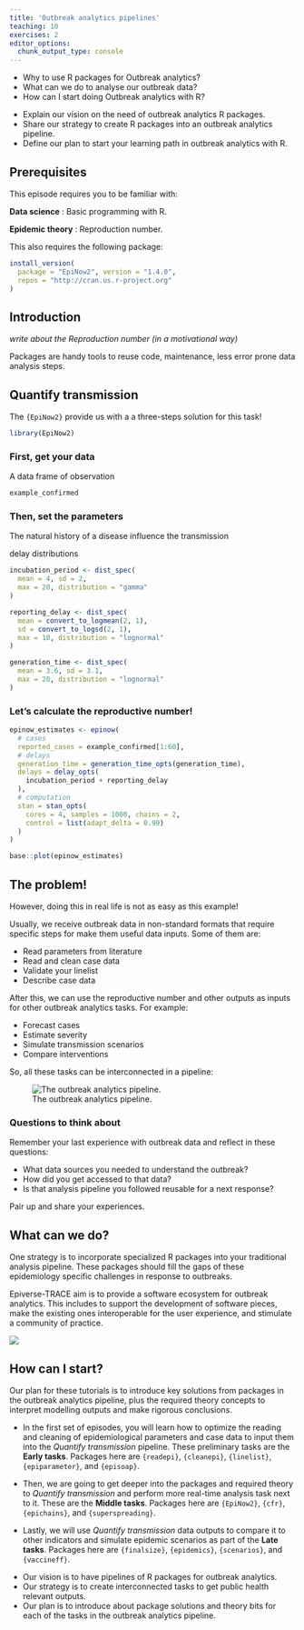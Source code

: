 ```yaml
---
title: 'Outbreak analytics pipelines'
teaching: 10
exercises: 2
editor_options: 
  chunk_output_type: console
---
```


:::::::::::::::::::::::::::::::::::::: questions 

- Why to use R packages for Outbreak analytics?
- What can we do to analyse our outbreak data?
- How can I start doing Outbreak analytics with R?

::::::::::::::::::::::::::::::::::::::::::::::::

::::::::::::::::::::::::::::::::::::: objectives

- Explain our vision on the need of outbreak analytics R packages. 
- Share our strategy to create R packages into an outbreak analytics pipeline.
- Define our plan to start your learning path in outbreak analytics with R.

::::::::::::::::::::::::::::::::::::::::::::::::

::::::::::::::::::::::::::::::::::::: prereq

## Prerequisites

This episode requires you to be familiar with:

**Data science** : Basic programming with R.

**Epidemic theory** : Reproduction number.

This also requires the following package:

```r
install_version(
  package = "EpiNow2", version = "1.4.0", 
  repos = "http://cran.us.r-project.org"
)
```

:::::::::::::::::::::::::::::::::


## Introduction

_write about the Reproduction number (in a motivational way)_

Packages are handy tools to reuse code, maintenance, less error prone data analysis steps.

## Quantify transmission

The `{EpiNow2}` provide us with a a three-steps solution for this task!

```r
library(EpiNow2)
```


### First, get your data

A data frame of observation

```r
example_confirmed
```

### Then, set the parameters

The natural history of a disease influence the transmission

delay distributions

```r
incubation_period <- dist_spec(
  mean = 4, sd = 2,
  max = 20, distribution = "gamma"
)

reporting_delay <- dist_spec(
  mean = convert_to_logmean(2, 1), 
  sd = convert_to_logsd(2, 1),
  max = 10, distribution = "lognormal"
)

generation_time <- dist_spec(
  mean = 3.6, sd = 3.1,
  max = 20, distribution = "lognormal"
)
```

### Let's calculate the reproductive number!

```r
epinow_estimates <- epinow(
  # cases
  reported_cases = example_confirmed[1:60],
  # delays
  generation_time = generation_time_opts(generation_time),
  delays = delay_opts(
    incubation_period + reporting_delay
  ),
  # computation
  stan = stan_opts(
    cores = 4, samples = 1000, chains = 2,
    control = list(adapt_delta = 0.99)
  )
)
```

```r
base::plot(epinow_estimates)
```

## The problem!

However, doing this in real life is not as easy as this example!

Usually, we receive outbreak data in non-standard formats that require specific steps for make them useful data inputs. Some of them are:

- Read parameters from literature
- Read and clean case data
- Validate your linelist
- Describe case data

After this, we can use the reproductive number and other outputs as inputs for other outbreak analytics tasks. For example:

- Forecast cases
- Estimate severity
- Simulate transmission scenarios
- Compare interventions

So, all these tasks can be interconnected in a pipeline:

![The outbreak analytics pipeline.](https://epiverse-trace.github.io/task_pipeline-minimal.svg)

::::::::::::::::::::::::::::::::: discussion

### Questions to think about

Remember your last experience with outbreak data and reflect in these questions:

- What data sources you needed to understand the outbreak?
- How did you get accessed to that data?
- Is that analysis pipeline you followed reusable for a next response?

Pair up and share your experiences.

:::::::::::::::::::::::::::::::::::::::::::

## What can we do?

One strategy is to incorporate specialized R packages into your traditional analysis pipeline. These packages should fill the gaps of these epidemiology specific challenges in response to outbreaks. 

Epiverse-TRACE aim is to provide a software ecosystem for outbreak analytics. This includes to support the development of software pieces, make the existing ones interoperable for the user experience, and stimulate a community of practice.

![](fig/pkgs-hexlogos.png)

## How can I start?

Our plan for these tutorials is to introduce key solutions from packages in the outbreak analytics pipeline, plus the required theory concepts to interpret modelling outputs and make rigorous conclusions.

- In the first set of episodes, you will learn how to optimize the reading and cleaning of epidemiological parameters and case data to input them into the _Quantify transmission_ pipeline. These preliminary tasks are the __Early tasks__. Packages here are `{readepi}`, `{cleanepi}`, `{linelist}`, `{epiparameter}`, and `{episoap}`.

- Then, we are going to get deeper into the packages and required theory to _Quantify transmission_ and perform more real-time analysis task next to it. These are the __Middle tasks__. Packages here are `{EpiNow2}`, `{cfr}`, `{epichains}`, and `{superspreading}`.

- Lastly, we will use _Quantify transmission_ data outputs to compare it to other indicators and simulate epidemic scenarios as part of the __Late tasks__. Packages here are `{finalsize}`, `{epidemics}`, `{scenarios}`, and `{vaccineff}`.


::::::::::::::::::::::::::::::::::::: keypoints 

- Our vision is to have pipelines of R packages for outbreak analytics.
- Our strategy is to create interconnected tasks to get public health relevant outputs.
- Our plan is to introduce about package solutions and theory bits for each of the tasks in the outbreak analytics pipeline.

::::::::::::::::::::::::::::::::::::::::::::::::

